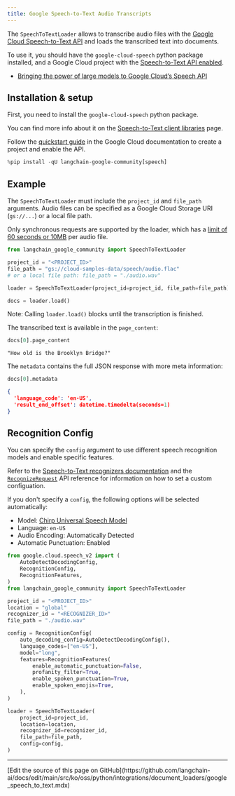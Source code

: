 ```yaml
---
title: Google Speech-to-Text Audio Transcripts
---
```


The `SpeechToTextLoader` allows to transcribe audio files with the [Google Cloud Speech-to-Text API](https://cloud.google.com/speech-to-text) and loads the transcribed text into documents.

To use it, you should have the `google-cloud-speech` python package installed, and a Google Cloud project with the [Speech-to-Text API enabled](https://cloud.google.com/speech-to-text/v2/docs/transcribe-client-libraries#before_you_begin).

- [Bringing the power of large models to Google Cloud’s Speech API](https://cloud.google.com/blog/products/ai-machine-learning/bringing-power-large-models-google-clouds-speech-api)

## Installation & setup

First, you need to install the `google-cloud-speech` python package.

You can find more info about it on the [Speech-to-Text client libraries](https://cloud.google.com/speech-to-text/v2/docs/libraries) page.

Follow the [quickstart guide](https://cloud.google.com/speech-to-text/v2/docs/sync-recognize) in the Google Cloud documentation to create a project and enable the API.

```python
%pip install -qU langchain-google-community[speech]
```

## Example

The `SpeechToTextLoader` must include the `project_id` and `file_path` arguments. Audio files can be specified as a Google Cloud Storage URI (`gs://...`) or a local file path.

Only synchronous requests are supported by the loader, which has a [limit of 60 seconds or 10MB](https://cloud.google.com/speech-to-text/v2/docs/sync-recognize#:~:text=60%20seconds%20and/or%2010%20MB) per audio file.

```python
from langchain_google_community import SpeechToTextLoader

project_id = "<PROJECT_ID>"
file_path = "gs://cloud-samples-data/speech/audio.flac"
# or a local file path: file_path = "./audio.wav"

loader = SpeechToTextLoader(project_id=project_id, file_path=file_path)

docs = loader.load()
```

Note: Calling `loader.load()` blocks until the transcription is finished.

The transcribed text is available in the `page_content`:

```python
docs[0].page_content
```

```
"How old is the Brooklyn Bridge?"
```

The `metadata` contains the full JSON response with more meta information:

```python
docs[0].metadata
```

```json
{
  'language_code': 'en-US',
  'result_end_offset': datetime.timedelta(seconds=1)
}
```

## Recognition Config

You can specify the `config` argument to use different speech recognition models and enable specific features.

Refer to the [Speech-to-Text recognizers documentation](https://cloud.google.com/speech-to-text/v2/docs/recognizers) and the [`RecognizeRequest`](https://cloud.google.com/python/docs/reference/speech/latest/google.cloud.speech_v2.types.RecognizeRequest) API reference for information on how to set a custom configuation.

If you don't specify a `config`, the following options will be selected automatically:

- Model: [Chirp Universal Speech Model](https://cloud.google.com/speech-to-text/v2/docs/chirp-model)
- Language: `en-US`
- Audio Encoding: Automatically Detected
- Automatic Punctuation: Enabled

```python
from google.cloud.speech_v2 import (
    AutoDetectDecodingConfig,
    RecognitionConfig,
    RecognitionFeatures,
)
from langchain_google_community import SpeechToTextLoader

project_id = "<PROJECT_ID>"
location = "global"
recognizer_id = "<RECOGNIZER_ID>"
file_path = "./audio.wav"

config = RecognitionConfig(
    auto_decoding_config=AutoDetectDecodingConfig(),
    language_codes=["en-US"],
    model="long",
    features=RecognitionFeatures(
        enable_automatic_punctuation=False,
        profanity_filter=True,
        enable_spoken_punctuation=True,
        enable_spoken_emojis=True,
    ),
)

loader = SpeechToTextLoader(
    project_id=project_id,
    location=location,
    recognizer_id=recognizer_id,
    file_path=file_path,
    config=config,
)
```

---

<Callout icon="pen-to-square" iconType="regular">
  [Edit the source of this page on GitHub](https://github.com/langchain-ai/docs/edit/main/src/ko/oss/python/integrations/document_loaders/google_speech_to_text.mdx)
</Callout>
